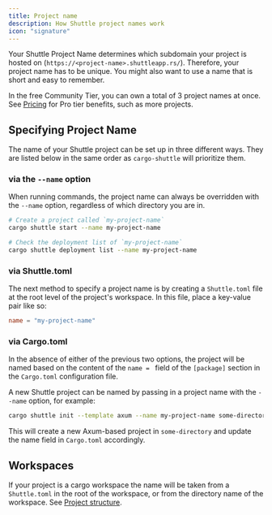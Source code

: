 ```yaml
---
title: Project name
description: How Shuttle project names work
icon: "signature"
---
```


Your Shuttle Project Name determines which subdomain your project is hosted on (`https://<project-name>.shuttleapp.rs/`).
Therefore, your project name has to be unique.
You might also want to use a name that is short and easy to remember.

<Info>In the free Community Tier, you can own a total of 3 project names at once. See [Pricing](https://www.shuttle.rs/pricing) for Pro tier benefits, such as more projects.</Info>

## Specifying Project Name

The name of your Shuttle project can be set up in three different ways.
They are listed below in the same order as `cargo-shuttle` will prioritize them.

### via the `--name` option

When running commands, the project name can always be overridden with the `--name` option, regardless of which directory you are in.

```bash
# Create a project called `my-project-name`
cargo shuttle start --name my-project-name

# Check the deployment list of `my-project-name`
cargo shuttle deployment list --name my-project-name
```

### via Shuttle.toml

The next method to specify a project name is by creating a `Shuttle.toml` file at the root level of the project's workspace.
In this file, place a key-value pair like so:

```toml Shuttle.toml
name = "my-project-name"
```

### via Cargo.toml

In the absence of either of the previous two options, the project will be named based on the content of the `name = ` field of the `[package]` section in the `Cargo.toml` configuration file.

A new Shuttle project can be named by passing in a project name with the `--name` option, for example:

```bash
cargo shuttle init --template axum --name my-project-name some-directory
```

This will create a new Axum-based project in `some-directory` and update the name field in `Cargo.toml` accordingly.

## Workspaces

If your project is a cargo workspace the name will be taken from a `Shuttle.toml` in the root of the workspace, or
from the directory name of the workspace. See [Project structure](/configuration/project-structure).
